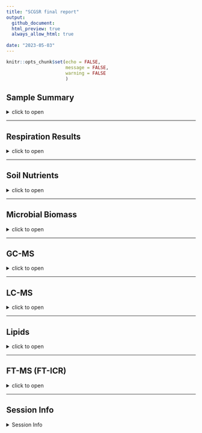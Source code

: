 ```yaml
---
title: "SCGSR final report"
output: 
  github_document:
  html_preview: true
  always_allow_html: true
  
date: "2023-05-03"
---
```


```r
knitr::opts_chunk$set(echo = FALSE,
                      message = FALSE,
                      warning = FALSE
                      )
```

## Sample Summary

<details>
  <summary>click to open</summary>
Soils from northwest Alaska were homogenized and pre-incubated at -2 and -6 degrees Celsius for three months after which they were incubated at 2,4,6,8,10 degrees Celsius for one week. After the week long incubation soils were extracted using 0.5M K2SO4, and chloroform extracted to measure microbial biomass and nutrient concentrations. Sub-samples were also sent to PNNL for MPLEx (Methanol chloroform extraction) to provide more comprehensive analysis of the molecular composition of organic matter using FT-ICR, NMR, GC-MS and LC-MS techniques. Lipidomics were also performed to ascertain if there were any significant shifts in microbial biomass.

```r
tar_read(sample_key) %>% knitr::kable()
```

</details>

---

## Respiration Results

<details>
  <summary>click to open</summary>
Respiration measurements were taken daily during the incubation using a Li-850 bench top respiration unit. Below are the respiration rates for each sample, as well as the calculates total C respired.  

```r
tar_read(gg_respiration)$gg_N_Legend
tar_read(Stats_Table)$"Respiration statistics: anova(lme(Res ~ JD2 + Inc_temp + pre_inc,random = ~1|Sample_ID))"
tar_read(Stats_Table)$LastRES_aov
```

</details>


---

## Soil Nutrients
<details>
  <summary>click to open</summary>
Soil K2SO4 extracts were utilized to measure ammonium, Nitrate, Total free primary amines, phosphate, Total reducing sugars. Below are the concentration data. An asterisks indicates a significant (p<= 0.05) difference in pre-incubation temperature. 

```r
tar_read(gg_nutrients)$`Total reducing sugars`
```
```r
tar_read(gg_nutrients)$`Nutrient combined`
tar_read(Stats_Table)$all_aov3
```

</details>

---

## Microbial Biomass

<details>
  <summary>click to open</summary>
Soil K2SO4 extracts were utilized to measure ammonium, Nitrate, Total free primary amines, phosphate, Total reducing sugars. Below is the concentration data.An asterisks indicates a significant (p<= 0.05) difference in pre-incubation temperature.

```r
tar_read(gg_MicrobialBiomass)$"Total Biomass"
tar_read(Stats_Table)$all_aov4
```

</details>

---

## GC-MS

<details>
  <summary>click to open</summary>
  
<details>
  <summary>click to open</summary>

```r
tar_read(gg_GC)$GC
tar_read(gg_GC)$GC_sac
```

<details>
  <summary>click to open ANOVA table</summary>
```r
tar_read(gg_GC)$StatsGC
```
</details>
</details>

#### PCA
<details>
  <summary>click to open</summary>


```r
NULL
tar_read(gg_GC_PCA)$gg_pca_pre1
tar_read(gg_GC_PCA)$gg_pca_inc1
tar_read(gg_GC_PCA)$permanova_GC_all
NULL
tar_read(gg_GC_PCA)$gg_pca_pre2
tar_read(gg_GC_PCA)$gg_pca_inc2
tar_read(gg_GC_PCA)$permanova_GC_all2
```

</details>



</details>

---

## LC-MS

<details>
  <summary>click to open</summary>
 
 <details>
  <summary>click to open</summary>

```r
tar_read(gg_LC)$LC_pos
tar_read(gg_LC)$LC_neg
tar_read(gg_LC)$LC_pos_sac
tar_read(gg_LC)$LC_neg_sac
```


<details>
  <summary>click to open ANOVA table</summary>

```r
tar_read(gg_LC)$StatsLC
```
</details>
</details>
#### PCA
<details>
  <summary>click to open</summary>


```r
NULL
tar_read(gg_LC_PCA)$gg_pca_pre1
tar_read(gg_LC_PCA)$gg_pca_inc1
tar_read(gg_LC_PCA)$permanova_LC_all
NULL
tar_read(gg_LC_PCA)$gg_pca_pre2
tar_read(gg_LC_PCA)$gg_pca_inc2
tar_read(gg_LC_PCA)$permanova_LC_all2
```

</details>



</details>


---

## Lipids

<details>
  <summary>click to open</summary>
 
<details>
  <summary>click to open</summary>
```r

tar_read(gg_Lipid)$Lipid_pos2
tar_read(gg_Lipid)$Lipid_neg2

```

<details>
  <summary>click to open ANOVA table</summary>
```r
tar_read(gg_Lipid)$StatsLipid
```
</details>

</details>

<details>
  <summary>click to open</summary>
```r
NULL
tar_read(gg_Lipid)$gg_pca_pre
tar_read(gg_Lipid)$gg_pca_inc
tar_read(gg_Lipid)$permanova_Lipid_all
NULL
tar_read(gg_Lipid)$gg_pca_pre_pos
tar_read(gg_Lipid)$gg_pca_inc_pos
tar_read(gg_Lipid)$permanova_Lipid_all2
NULL
tar_read(gg_Lipid)$gg_pca_pre_neg
tar_read(gg_Lipid)$gg_pca_inc_neg
tar_read(gg_Lipid)$permanova_Lipid_all3

```
</details>



</details>
---

## FT-MS (FT-ICR)

<details>
  <summary>click to open</summary>

### FTICR  Van krevelen diagrams:

<details>
  <summary>click to open</summary>
  
```r
ggExtra::ggMarginal(gg_FTICR_vk$gg_vk_polar_nonpolar, groupColour = TRUE, groupFill = TRUE, alpha = 0.1)

```

```r
tar_read(gg_FTICR_vk)$gg_vk_domains
tar_read(gg_FTICR_vk)$gg_vk_all
tar_read(gg_FTICR_vk)$gg_vk_all_pre
```
</details>

### FTICR  Common vs unique peaks by treatment:

<details>
  <summary>click to open</summary>

#### All

<details>
  <summary>click to open</summary>

```r
NULL
tar_read(gg_FTICR_unique)$gg_unique_pre
tar_read(gg_FTICR_unique)$gg_common_unique
tar_read(gg_FTICR_unique)$fticr_unique_summary
NULL
tar_read(gg_FTICR_unique)$gg_common_unique_inc
tar_read(gg_FTICR_unique)$fticr_unique_summary_inc
NULL
tar_read(gg_FTICR_unique)$gg_common_unique_inc_pre
tar_read(gg_FTICR_unique)$fticr_unique_summary_inc_pre
NULL
tar_read(gg_FTICR_unique)$gg_common_unique_sep_inc_pre
tar_read(gg_FTICR_unique)$gg_common_unique_sep_inc_pre_seperated
tar_read(gg_FTICR_unique)$fticr_unique_summary_sep_inc_pre
  
```

</details>



#### Polar

<details>
  <summary>click to open</summary>

```r
NULL
tar_read(gg_FTICR_unique_polar)$gg_unique_pre
tar_read(gg_FTICR_unique_polar)$gg_common_unique
tar_read(gg_FTICR_unique_polar)$fticr_unique_summary
NULL
tar_read(gg_FTICR_unique_polar)$gg_common_unique_inc
tar_read(gg_FTICR_unique_polar)$fticr_unique_summary_inc
NULL
tar_read(gg_FTICR_unique_polar)$gg_common_unique_inc_pre
tar_read(gg_FTICR_unique_polar)$fticr_unique_summary_inc_pre
NULL
tar_read(gg_FTICR_unique_polar)$gg_common_unique_sep_inc_pre
tar_read(gg_FTICR_unique_polar)$gg_common_unique_sep_inc_pre_seperated
tar_read(gg_FTICR_unique_polar)$fticr_unique_summary_sep_inc_pre
  


```

</details>

#### Non-Polar

<details>
  <summary>click to open</summary>

```r
NULL
tar_read(gg_FTICR_unique_nonpolar)$gg_unique_pre
tar_read(gg_FTICR_unique_nonpolar)$gg_common_unique
tar_read(gg_FTICR_unique_nonpolar)$fticr_unique_summary
NULL
tar_read(gg_FTICR_unique_nonpolar)$gg_common_unique_inc
tar_read(gg_FTICR_unique_nonpolar)$fticr_unique_summary_inc
NULL
tar_read(gg_FTICR_unique_nonpolar)$gg_common_unique_inc_pre
tar_read(gg_FTICR_unique_nonpolar)$fticr_unique_summary_inc_pre
NULL
tar_read(gg_FTICR_unique_nonpolar)$gg_common_unique_sep_inc_pre
tar_read(gg_FTICR_unique_nonpolar)$ gg_common_unique_sep_inc_pre_seperated 
tar_read(gg_FTICR_unique_nonpolar)$fticr_unique_summary_sep_inc_pre



```


</details>

</details>

### FTICR  Permanova results and PCAs:

<details>
  <summary>click to open</summary>
  
#### Relative Abundance

<details>
  <summary>click to open</summary>

```r
NULL
tar_read(gg_FTICR_relabund)$relabund
tar_read(FTICR_relabund)$Total_Relabund_aov
NULL
tar_read(gg_FTICR_relabund)$relabund_p
tar_read(FTICR_relabund)$Polar_Relabund_aov
NULL
tar_read(gg_FTICR_relabund)$relabund_np
tar_read(FTICR_relabund)$NonPolar_Relabund_aov
```

</details>

#### PCA results:

<details>
  <summary>click to open</summary>


```r
NULL
tar_read(gg_FTICR_PCA)$gg_pca_polar_nonpolar
tar_read(gg_FTICR_PCA)$gg_pca_polar_nonpolar_pre
tar_read(gg_FTICR_PCA)$gg_pca_polar_nonpolar_inc
tar_read(gg_FTICR_permanova)$permanova_fticr_all_with_polar
tar_read(gg_FTICR_permanova)$permanova_fticr_all
NULL

  tar_read(gg_FTICR_PCA)$gg_pca_by_pre_polar
   tar_read(gg_FTICR_PCA)$gg_pca_by_inc_polar
   tar_read(gg_FTICR_permanova)$permanova_fticr_polar
   NULL
   
  tar_read(gg_FTICR_PCA)$gg_pca_by_pre_nonpolar
  tar_read(gg_FTICR_PCA)$gg_pca_by_inc_nonpolar
  tar_read(gg_FTICR_permanova)$permanova_fticr_nonpolar
  NULL
  
  
  tar_read(gg_FTICR_PCA)$gg_pca_polarVnonpolar_pre
  tar_read(gg_FTICR_PCA)$gg_pca_polarVnonpolar_inc
  tar_read(gg_FTICR_permanova)$permanova_fticr_PolarSeperations
  
```


</details>

</details>

</details>

---

## Session Info 

<details>
  <summary> Session Info </summary>

Date run: `r Sys.Date()`

```r
sessionInfo()
```

</details>